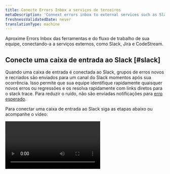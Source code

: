```yaml
---
title: Conecte Errors Inbox a serviços de terceiros
metaDescription: 'Connext errors inbox to external services such as Slack, Jira, and CodeStream'
freshnessValidatedDate: never
translationType: machine
---
```


Aproxime Errors Inbox das ferramentas e do fluxo de trabalho de sua equipe, conectando-a a serviços externos, como Slack, Jira e CodeStream.

## Conecte uma caixa de entrada ao Slack [#slack]

Quando uma caixa de entrada é conectada ao Slack, grupos de erros novos e recriados são enviados para um canal do Slack momentos após sua ocorrência. Isso permite que sua equipe identifique rapidamente quaisquer novos erros ou regressões e os resolva rapidamente com links diretos para o stack trace. Para reduzir o ruído, não são enviadas notificações para [erro esperado](/docs/errors-inbox/errors-inbox/#expected).

Para conectar uma caixa de entrada ao Slack siga as etapas abaixo ou acompanhe o vídeo:

<Video id="HEbX0dgeGGw" type="youtube" />

1. Se o seu espaço de trabalho Slack não tiver o [aplicativo New Relic](https://newrelic.slack.com/apps/AP92KQJS3-new-relic?tab=more_info) instalado, faça isso primeiro.
2. Abra uma das caixas de entrada de erros do New Relic e selecione o ícone <DNT>**Notification Settings**</DNT> (parece um sino) no canto superior direito.
3. Alterne o botão Slack para <DNT>**on**</DNT> se for <DNT>**off**</DNT>.
4. Se não houver espaços de trabalho disponíveis, clique em <Icon name="fe-plus" /> botão de adição para habilitar o Slack com autenticação do Slack em um clique.
5. Uma vez autenticado, você poderá selecionar um espaço de trabalho e um canal específico para enviar a notificação.
6. Clique em <DNT>**Test**</DNT> para garantir que as mensagens sejam enviadas para o canal correto.

## Conecte Errors Inbox ao CodeStream

Para usar a integração Open in IDE do CodeStream com seus erros do stack trace <InlinePopover type="apm" />, você deve [associar o repositório aos seus serviços](/docs/codestream/observability/repo-association) e [associar os SHAs de compilação ou a tag de lançamento aos erros](/docs/codestream/observability/error-investigation/#buildsha). Saiba mais sobre [SHAs de confirmação](https://git-scm.com/book/en/v2/Git-Tools-Revision-Selection) e [tag de lançamento.](https://git-scm.com/book/en/v2/Git-Basics-Tagging)

Após a configuração, você pode pular de um grupo de erros diretamente para o código incorreto em seu IDE clicando no botão <DNT>**Open in IDE**</DNT> .

## Conecte uma caixa de entrada ao Jira [#jira]

Conecte Errors Inbox ao Jira para criar facilmente tickets para seus erros. Os modelos do Jira permitem criar rapidamente um ticket contendo detalhes do erro e links diretamente para o stack trace e <InlinePopover type="apm" />para acesso e resolução rápidos.

<img title="How connect an inbox to Jira" alt="How to connect an inbox to Jira" src="/images/errors-inbox_screenshot-crop_jira-button-option.webp" />

Armazenamos um link para o ticket junto com o grupo de erros associado por 13 meses. Se o erro ocorrer novamente dentro desse período, você poderá acessar facilmente o ticket associado.

<Callout variant="important">
  A New Relic oferece suporte [a projetos Atlassian-Jira](https://support.atlassian.com/jira-software-cloud/docs/what-are-team-managed-and-company-managed-projects/) gerenciados por equipe e pela empresa.
</Callout>

Para conectar uma caixa de entrada ao Jira siga as etapas abaixo ou acompanhe o vídeo:

<Video id="v2frs2Pyjfw" type="youtube" />

1. Clique no ícone de integração do Jira no lado direito do grupo de erros que você deseja conectar ao Jira.
2. Se você ainda não tiver uma [conexão com o Jira](/docs/alerts-applied-intelligence/notifications/notification-integrations/#set-up-jira) configurada em sua conta, clique em <DNT>**Add JIRA Workspace**</DNT> no dropdown. Preencha todos os campos e clique em <DNT>**Test connection**</DNT> antes de salvar para garantir que seus dados estão corretos.
3. Em seguida, configure um modelo. Os modelos determinam quais informações serão enviadas ao Jira. Encontre mais informações sobre campos específicos [aqui](/docs/alerts-applied-intelligence/notifications/notification-integrations/#configure-jira-message-template). Atualmente, Errors Inbox não oferece suporte à comunicação bidirecional com o Jira, mas você pode selecionar essa opção caso ela seja compatível no futuro.
4. Depois de ter um modelo, clique em <DNT>**Send test notification**</DNT> para visualizar a aparência do ticket no Jira. Se a visualização parecer boa, clique em <DNT>**Update message**</DNT> para salvar o modelo. Observe que uma notificação de teste criará um ticket do Jira no seu espaço de trabalho do Jira.
5. Agora sua equipe pode criar um ticket do Jira clicando no ícone de integração do Jira no lado direito do grupo de erros e selecionando um modelo.

As configurações do JIRA estão associadas à conta proprietária do grupo ou entidade de erro. Se você estiver usando a Errors Inbox entre contas, precisará configurar uma conexão Jira várias vezes.

## Variáveis de modelo para integração do Jira [#template-variable]

Variáveis de modelo que podem ser usadas no modelo de integração do Jira:

* errorGroup.id
* errorGroup.accountId
* errorGroup.sourceEventType
* errorGroup.name
* errorGroup.message
* errorGroup.state
* errorGroup.link
* errorGroup.firstSeen
* errorGroup.lastSeen
* errorGroup.count
* entity.id
* entity.name
* entity.link

## Remover um espaço de trabalho e/ou modelo do Jira [#remove-workspace]

Veja como remover um espaço de trabalho ou modelo:

1. Vá para <DNT>**[one.newrelic.com &gt; All capabilities](https://one.newrelic.com/all-capabilities) &amp;gt; Alerts &amp;gt; Destinations**</DNT>.

2. No lado direito da tela, selecione <DNT>**Destinations**</DNT>.

3. Pesquise seu destino do Jira e, no lado direito dessa linha, selecione o ícone <DNT>**...**</DNT> e clique em <DNT>**Delete destination**</DNT>.

   <img title="How to delete a workspace or template" alt="How to delete a workspace or template" src="/images/errors-inbox_screenshot-crop_delete-source.webp" />